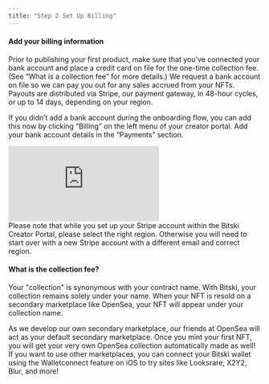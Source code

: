 ```yaml
---
title: "Step 2 Set Up Billing"
---
```


#### Add your billing information

Prior to publishing your first product, make sure that you’ve connected your
bank account and place a credit card on file for the one-time collection fee.
(See “What is a collection fee” for more details.) We request a bank account on
file so we can pay you out for any sales accrued from your NFTs. Payouts are
distributed via Stripe, our payment gateway, in 48-hour cycles, or up to 14
days, depending on your region.

If you didn’t add a bank account during the onboarding flow, you can add this
now by clicking “Billing” on the left menu of your creator portal. Add your bank
account details in the “Payments” section.

<iframe className="w-full aspect-video" src="https://www.youtube.com/embed/HxXTLUCoI-M" title="YouTube video player" frameborder="0" allow="accelerometer; autoplay; clipboard-write; encrypted-media; gyroscope; picture-in-picture" allowFullScreen></iframe>

<br />

<Warning>
  Please note that while you set up your Stripe account within the Bitski
  Creator Portal, please select the right region. Otherwise you will need to
  start over with a new Stripe account with a different email and correct
  region.
</Warning>

#### What is the collection fee?

Your "collection" is synonymous with your contract name. With Bitski, your
collection remains solely under your name. When your NFT is resold on a
secondary marketplace like OpenSea, your NFT will appear under your collection
name.

As we develop our own secondary marketplace, our friends at OpenSea will act as
your default secondary marketplace. Once you mint your first NFT, you will get
your very own OpenSea collection automatically made as well! If you want to use
other marketplaces, you can connect your Bitski wallet using the Walletconnect
feature on iOS to try sites like Looksrare, X2Y2, Blur, and more!
